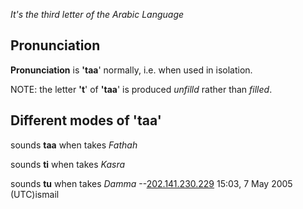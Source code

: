''It's the third letter of the Arabic Language''


== Pronunciation==

'''Pronunciation''' is ''''taa'''' normally, i.e. when used in isolation.

NOTE: the letter ''''t'''' of ''''taa'''' is produced ''unfilld'' rather than ''filled''.


== Different modes of ''''taa'''' ==

sounds '''taa''' when takes ''Fathah''

sounds '''ti''' when takes ''Kasra''

sounds '''tu''' when takes ''Damma''
--[[User:202.141.230.229|202.141.230.229]] 15:03, 7 May 2005 (UTC)ismail